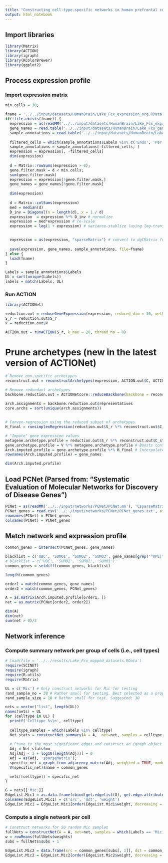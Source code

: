 ```yaml
---
title: "Constructing cell-type-specific networks in human prefrontal cortex"
output: html_notebook
---
```


## Import libraries
```r
library(Matrix)
library(ACTION)
library(igraph)
library(RColorBrewer)
library(ggplot2)
```


## Process expression profile
### Import expression matrix

```r
min.cells = 30;

fname = '../../input/datasets/HumanBrain/Lake_Fcx_expression_org.RData'
if(!file.exists(fname)) {
  expression = as(readMM('../../input/datasets/HumanBrain/Lake_Fcx_expression.mm'), 'CsparseMatrix')
  gene_names = read.table('../../input/datasets/HumanBrain/Lake_Fcx_gene_annotations.txt', as.is = T, header = T)$HGNC
  sample_annotations = read.table('../../input/datasets/HumanBrain/Lake_Fcx_sample_annotations.txt', header = T)
  
  filtered_cells = which(sample_annotations$Labels %in% c('Endo', 'Per'))
  sample_annotations = sample_annotations[-filtered_cells, ]
  expression = expression[, -filtered_cells]
  dim(expression)
  
  d = Matrix::rowSums(expression > 0);
  gene.filter.mask = d < min.cells;
  sum(gene.filter.mask)
  expression = expression[!gene.filter.mask,]
  gene_names = gene_names[!gene.filter.mask]
  
  dim(expression)
  
  d = Matrix::colSums(expression)
  med = median(d)
  D_inv = Diagonal(n = length(d), x = 1 / d)
  expression  = expression %*% D_inv # normalize
  expression = med*expression # re-scale
  expression = log(1 + expression) # variance-stablize (using log-transform)
  

  expression = as(expression, "sparseMatrix") # convert to dgCMatrix format for passing to RCPPArmadillo (in ACTION)
  
  save(expression, gene_names, sample_annotations, file=fname)
} else {
  load(fname)
}

Labels = sample_annotations$Labels
UL = sort(unique(Labels))
labels = match(Labels, UL)


```


### Run ACTION
```r
library(ACTIONet)

reduction.out = reduceGeneExpression(expression, reduced_dim = 30, method = 1, iter = 10)
S_r = reduction.out$S_r
V = reduction.out$V

ACTION.out = runACTION(S_r, k_max = 20, thread_no = 8)

```


# Prune archetypes (new in the latest version of ACTIONet)
```r
# Remove non-specific archetypes
reconstruct.out = reconstructArchetypes(expression, ACTION.out$C, ACTION.out$H, -1)

# Remove redundant archetypes
backbone.reduction.out = ACTIONetcore::reduceBackbone(backbone = reconstruct.out$backbone, C_stacked = reconstruct.out$C_stacked, H_stacked = reconstruct.out$H_stacked, z_threshold = 3)

arch.assignments = backbone.reduction.out$representatives
core.archs = sort(unique(arch.assignments))
```

##
```r
# Convex-regression using the reduced subset of archetypes
H_final = runsimplexRegression(reduction.out$S_r %*% reconstruct.out$C_stacked[, core.archs], reduction.out$S_r)

# "Impute" gene expression values
metagene.archetype.profile = reduction.out$S_r %*% reconstruct.out$C_stacked[, core.archs]
gene.archetype.profile = V %*% metagene.archetype.profile # Boosts contribution of differential genes
Arch.imputed.profile = gene.archetype.profile %*% H_final # Interpolate expression of cells
rownames(Arch.imputed.profile) = gene_names

dim(Arch.imputed.profile)
```


## Load PCNet (Parsed from: "Systematic Evaluation of Molecular Networks for Discovery of Disease Genes")

```r
PCNet = as(readMM('../../input/networks/PCNet/PCNet.mm'), 'CsparseMatrix')
PCNet_genes = read.csv('../../input/networks/PCNet/PCNet_genes.txt', as.is = TRUE)$Genes
rownames(PCNet) = PCNet_genes
colnames(PCNet) = PCNet_genes

```


## Match network and expression profile
```r
common_genes = intersect(PCNet_genes, gene_names)

blacklist = c('UBC', 'SUMO1', 'SUMO2', 'SUMO3', gene_names[grep('^RPL|^RPS|^MRP', gene_names)])
# blacklist = c('UBC', 'SUMO1', 'SUMO2', 'SUMO3')
common_genes = setdiff(common_genes, blacklist)

length(common_genes)

order1 = match(common_genes, gene_names)
order2 = match(common_genes, PCNet_genes)

A = as.matrix(Arch.imputed.profile[order1, ])
net = as.matrix(PCNet[order2, order2])

dim(A)
dim(net)
sum(net > 0)/2
```


## Network inference

### Compute summary network per group of cells (i.e., cell types)
```r
# load(file = '../../results/Lake_Fcx_mapped_datasets.RData')
require(SCINET)
require(igraph)
require(R.utils)
require(Matrix)

UL = c('Mic') # Only construct networks for Mic for testing
rand_sample_no = 30 # Rather small for testing. Best selected as a proportion of samples in the group
rand_sample_size = 10 # Rather small for test. Suggested: 30

nets = vector("list", length(UL))
names(nets) = UL
for (celltype in UL) {
  printf('Celltype %s\n', celltype)
  
  celltype_samples = which(Labels %in% celltype)
  Net_stats = constructNet_summary(A = A,  net=net, samples = celltype_samples, rand_sample_no = 30, rand_sample_size = 10, thread_no = 8)
  
  # Prune to the most significant edges and construct an igraph object
  Adj = Net_stats$mu
  Adj[Adj < 2 + log10(length(Adj))] = 0
  Adj = as(Adj, 'sparseMatrix');
  specific_net = graph_from_adjacency_matrix(Adj, weighted = TRUE, mode = "undirected")
  V(specific_net)$name = common_genes

  nets[[celltype]] = specific_net
}

G = nets[['Mic']]
EdgeList.Mic1 = as.data.frame(cbind(get.edgelist(G), get.edge.attribute(G, "weight")))
colnames(EdgeList.Mic1) = c('src', 'dst', 'weight')
EdgeList.Mic1 = EdgeList.Mic1[order(EdgeList.Mic1$weight, decreasing = TRUE), ]
```

### Compute a single network per cell
```r
# Construct networks for 50 random Mic samples
fullNets = constructNet(A = A, net=net, samples = which(Labels == 'Mic')[1:30], thread_no = 8)
w = rowMeans(fullNets$weights)
subs = fullNets$subs + 1

EdgeList.Mic2 = data.frame(src = common_genes[subs[, 1]], dst = common_genes[subs[, 2]], weight = w)
EdgeList.Mic2 = EdgeList.Mic2[order(EdgeList.Mic2$weight, decreasing = TRUE), ]

```